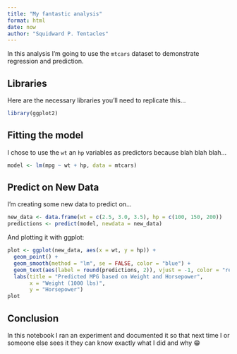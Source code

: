```yaml
---
title: "My fantastic analysis"
format: html
date: now
author: "Squidward P. Tentacles"
---
```


In this analysis I'm going to use the `mtcars` dataset to
demonstrate regression and prediction.

## Libraries

Here are the necessary libraries you'll need to replicate this...

```r
library(ggplot2)
```

## Fitting the model

I chose to use the `wt` an `hp` variables as predictors because blah blah blah...

```r
model <- lm(mpg ~ wt + hp, data = mtcars)
```

## Predict on New Data

I'm creating some new data to predict on...

```r
new_data <- data.frame(wt = c(2.5, 3.0, 3.5), hp = c(100, 150, 200))
predictions <- predict(model, newdata = new_data)
```

And plotting it with ggplot:
```r
plot <- ggplot(new_data, aes(x = wt, y = hp)) +
  geom_point() +
  geom_smooth(method = "lm", se = FALSE, color = "blue") +
  geom_text(aes(label = round(predictions, 2)), vjust = -1, color = "red") +
  labs(title = "Predicted MPG based on Weight and Horsepower",
       x = "Weight (1000 lbs)",
       y = "Horsepower")
plot
```

## Conclusion

In this notebook I ran an experiment and documented it so that next time
I or someone else sees it they can know exactly what I did
and why 😁
